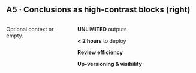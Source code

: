## A5 · Conclusions as high-contrast blocks (right)

::: columns
::: {.column width="35%"}
Optional context or empty.
:::
::: {.column width="65%"}
::: {.conclusion-block .fragment}
**UNLIMITED** outputs
:::
::: {.conclusion-block .fragment}
**< 2 hours** to deploy
:::
::: {.conclusion-block .fragment}
**Review efficiency**
:::
::: {.conclusion-block .fragment}
**Up-versioning & visibility**
:::
:::
:::
